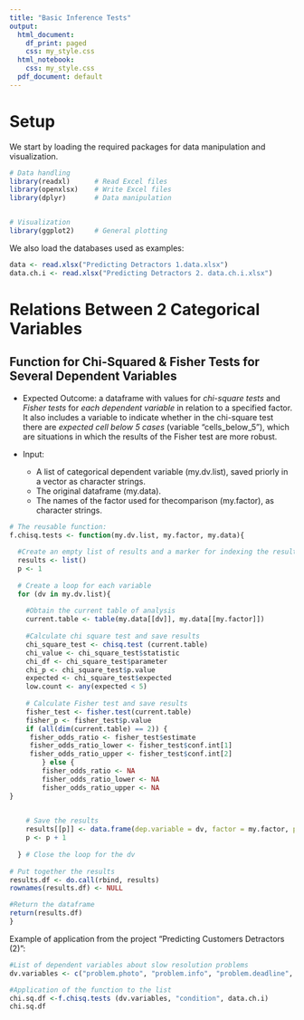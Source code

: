 ```yaml
---
title: "Basic Inference Tests"
output:
  html_document:
    df_print: paged
    css: my_style.css
  html_notebook:
    css: my_style.css
  pdf_document: default
---
```



# Setup

We start by loading the required packages for data manipulation and visualization. 

```r

# Data handling
library(readxl)      # Read Excel files
library(openxlsx)    # Write Excel files
library(dplyr)       # Data manipulation


# Visualization
library(ggplot2)     # General plotting

```

We also load the databases used as examples: 

```r
data <- read.xlsx("Predicting Detractors 1.data.xlsx")
data.ch.i <- read.xlsx("Predicting Detractors 2. data.ch.i.xlsx")

```


# Relations Between 2 Categorical Variables

## Function for Chi-Squared & Fisher Tests for Several Dependent Variables

* Expected Outcome: a dataframe with values for *chi-square tests* and *Fisher tests* for *each dependent variable* in relation to a specified factor. It also includes a variable to indicate whether in the chi-square test there are *expected cell below 5 cases* (variable "cells_below_5"), which are situations in which the results of the Fisher test are more robust. 

* Input: 
  * A list of categorical dependent variable (my.dv.list), saved priorly in a vector as character strings. 
  * The original dataframe (my.data).
  * The names of the factor used for thecomparison (my.factor), as character strings.
  
```r
# The reusable function: 
f.chisq.tests <- function(my.dv.list, my.factor, my.data){
  
  #Create an empty list of results and a marker for indexing the results
  results <- list()
  p <- 1
  
  # Create a loop for each variable
  for (dv in my.dv.list){
    
    #Obtain the current table of analysis
    current.table <- table(my.data[[dv]], my.data[[my.factor]])
    
    #Calculate chi square test and save results
    chi_square_test <- chisq.test (current.table)
    chi_value <- chi_square_test$statistic
    chi_df <- chi_square_test$parameter
    chi_p <- chi_square_test$p.value
    expected <- chi_square_test$expected
    low.count <- any(expected < 5)
    
    # Calculate Fisher test and save results
    fisher_test <- fisher.test(current.table)
    fisher_p <- fisher_test$p.value
    if (all(dim(current.table) == 2)) {
     fisher_odds_ratio <- fisher_test$estimate
     fisher_odds_ratio_lower <- fisher_test$conf.int[1]
     fisher_odds_ratio_upper <- fisher_test$conf.int[2]
        } else {
        fisher_odds_ratio <- NA
        fisher_odds_ratio_lower <- NA
        fisher_odds_ratio_upper <- NA
}

    
    # Save the results
    results[[p]] <- data.frame(dep.variable = dv, factor = my.factor, p.chi.square = chi_p, cells_below_5 = low.count, value.chi.square = chi_value, chi.square.df = chi_df, fisher.p = fisher_p, odds.ratio = fisher_odds_ratio, ci.lower.fisher.odds.ratio = fisher_odds_ratio_lower, ci.upper.fisher.odds.ratio = fisher_odds_ratio_upper, stringsAsFactors = FALSE)
    p <- p + 1
    
  } # Close the loop for the dv
  
# Put together the results
results.df <- do.call(rbind, results)
rownames(results.df) <- NULL

#Return the dataframe
return(results.df)
}

```


Example of application from the project "Predicting Customers Detractors (2)": 

```r
#List of dependent variables about slow resolution problems
dv.variables <- c("problem.photo", "problem.info", "problem.deadline", "problem.unspecified")

#Application of the function to the list
chi.sq.df <-f.chisq.tests (dv.variables, "condition", data.ch.i)
chi.sq.df

```

